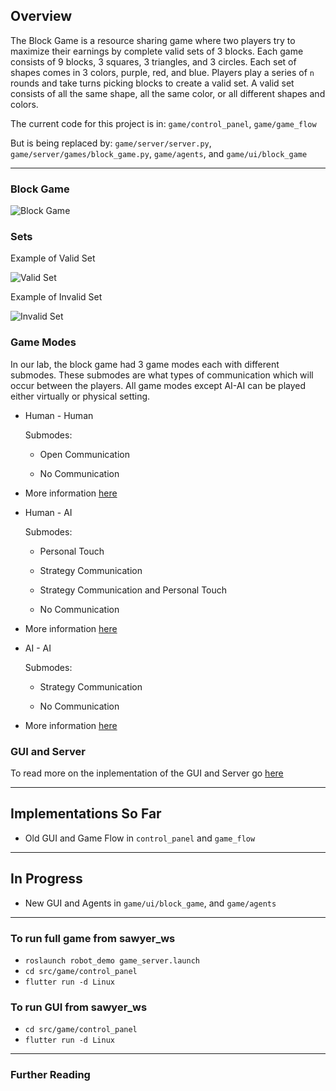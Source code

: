 ## Overview

The Block Game is a resource sharing game where two players try to maximize their earnings by complete valid sets of 3 blocks. Each game consists of 9 blocks, 3 squares, 3 triangles, and 3 circles. Each set of shapes comes in 3 colors, purple, red, and blue. Players play a series of `n` rounds and take turns picking blocks to create a valid set. A valid set consists of all the same shape, all the same color, or all different shapes and colors.

The current code for this project is in: `game/control_panel`, `game/game_flow`

But is being replaced by: `game/server/server.py`, `game/server/games/block_game.py`, `game/agents`, and `game/ui/block_game`

---

### Block Game

![Block Game](/img/block_game.png)

### Sets

Example of Valid Set

![Valid Set](/img/ValidSet.png)

Example of Invalid Set

![Invalid Set](/img/InvalidSet.png)

### Game Modes

In our lab, the block game had 3 game modes each with different submodes. These submodes are what types of communication which will occur between the players. All game modes except AI-AI can be played either virtually or physical setting.

- Human - Human

  Submodes:

  - Open Communication

  - No Communication

- More information [here](games/block_game/HumanvsHuman)

- Human - AI

  Submodes:

  - Personal Touch

  - Strategy Communication

  - Strategy Communication and Personal Touch

  - No Communication

- More information [here](games/block_game/HumanvsAI)

* AI - AI

  Submodes:

  - Strategy Communication

  - No Communication

- More information [here](games/block_game/AIvsAI)

### GUI and Server

To read more on the inplementation of the GUI and Server go [here](games/block_game/Framework)

---

## Implementations So Far

- Old GUI and Game Flow in `control_panel` and `game_flow`

---

## In Progress

- New GUI and Agents in `game/ui/block_game`, and `game/agents`

---

### To run full game from sawyer_ws

- `roslaunch robot_demo game_server.launch`
- `cd src/game/control_panel`
- `flutter run -d Linux`

### To run GUI from sawyer_ws

- `cd src/game/control_panel`
- `flutter run -d Linux`

---

### Further Reading
